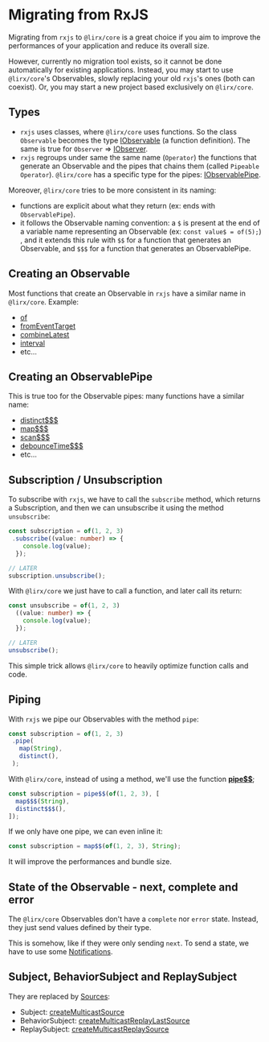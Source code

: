 # Migrating from RxJS

Migrating from `rxjs` to `@lirx/core` is a great choice if you aim to improve the performances of your application
and reduce its overall size.

However, currently no migration tool exists, so it cannot be done automatically for existing applications.
Instead, you may start to use `@lirx/core`'s Observables, slowly replacing your old `rxjs`'s ones (both can coexist).
Or, you may start a new project based exclusively on `@lirx/core`.

## Types

- `rxjs` uses classes, where `@lirx/core` uses functions.
So the class `Observable` becomes the type [IObservable](/docs/reference/observable/) (a function definition).
The same is true for `Observer` => [IObserver](/docs/reference/observer/).
- `rxjs` regroups under same the same name (`Operator`) the functions that generate an Observable and the pipes that chains them
(called `Pipeable Operator`). `@lirx/core` has a specific type for the pipes: [IObservablePipe](/docs/reference/observable-pipe/).

Moreover, `@lirx/core` tries to be more consistent in its naming:

- functions are explicit about what they return (ex: ends with `ObservablePipe`).
- it follows the Observable naming convention: a `$` is present at the end of a variable name representing an Observable (ex: `const value$ = of(5);`)
, and it extends this rule with `$$` for a function that generates an Observable, and `$$$` for a function that generates an ObservablePipe.

## Creating an Observable

Most functions that create an Observable in `rxjs` have a similar name in `@lirx/core`. Example:

- [of](/docs/reference/of/)
- [fromEventTarget](/docs/reference/from-event-target/)
- [combineLatest](/docs/reference/combine-latest/)
- [interval](/docs/reference/interval/)
- etc...

## Creating an ObservablePipe

This is true too for the Observable pipes: many functions have a similar name:

- [distinct$$$](/docs/reference/distinct-observable-pipe/)
- [map$$$](/docs/reference/map-observable-pipe/)
- [scan$$$](/docs/reference/scan-observable-pipe/)
- [debounceTime$$$](/docs/reference/debounce-time-observable-pipe/)
- etc...


## Subscription / Unsubscription


To subscribe with `rxjs`, we have to call the `subscribe` method, which returns a Subscription,
and then we can unsubscribe it using the method `unsubscribe`:

```ts
const subscription = of(1, 2, 3)
 .subscribe((value: number) => {
    console.log(value);
  });

// LATER
subscription.unsubscribe();
```

With `@lirx/core` we just have to call a function, and later call its return:


```ts
const unsubscribe = of(1, 2, 3)
  ((value: number) => {
    console.log(value);
  });

// LATER
unsubscribe();
```

This simple trick allows `@lirx/core` to heavily optimize function calls and code.

## Piping

With `rxjs` we pipe our Observables with the method `pipe`:

```ts
const subscription = of(1, 2, 3)
 .pipe(
   map(String),
   distinct(),
 );
```

With `@lirx/core`, instead of using a method, we'll use the function **[pipe$$](/docs/reference/pipe-observable/)**;

```ts
const subscription = pipe$$(of(1, 2, 3), [
  map$$$(String),
  distinct$$$(),
]);
```

If we only have one pipe, we can even inline it:

```ts
const subscription = map$$(of(1, 2, 3), String);
```

It will improve the performances and bundle size.

## State of the Observable - next, complete and error

The `@lirx/core` Observables don't have a `complete` nor `error` state. Instead, they just send values defined by their type.

This is somehow, like if they were only sending `next`. To send a state, we have to use some [Notifications](/docs/documentation/getting-started/what-is-a-notification/).

## Subject, BehaviorSubject and ReplaySubject

They are replaced by [Sources](/docs/documentation/getting-started/what-is-a-source/):

- Subject: [createMulticastSource](/docs/reference/create-multicast-source/)
- BehaviorSubject: [createMulticastReplayLastSource](/docs/reference/create-multicast-replay-last-source/)
- ReplaySubject: [createMulticastReplaySource](/docs/reference/create-multicast-replay-source/)
